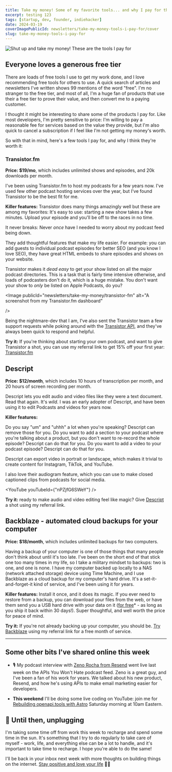 ```yaml
---
title: Take my money! Some of my favorite tools... and why I pay for them
excerpt: testing 123
tags: [startup, dev, founder, indiehacker]
date: 2024-03-19
coverImagePublicId: newsletters/take-my-money-tools-i-pay-for/cover
slug: take-my-money-tools-i-pay-for
---
```


<Image
  publicId="newsletters/take-my-money-tools-i-pay-for/cover"
  alt="Shut up and take my money! These are the tools I pay for"
/>

## Everyone loves a generous free tier

There are loads of free tools I use to get my work done, and I love recommending free tools for others to use. A quick search of articles and newsletters I've written shows 99 mentions of the word "free". I'm no stranger to the free tier, and most of all, I'm a huge fan of products that use their a free tier to prove their value, and then convert me to a paying customer.

I thought it might be interesting to share some of the products I pay for. Like most developers, I'm pretty sensitive to price: I'm willing to pay a reasonable fee for services based on the value they provide, but I'm also quick to cancel a subscription if I feel like I'm not getting my money's worth.

So with that in mind, here's a few tools I pay for, and why I think they're worth it:

### Transistor.fm

**Price: $19/mo**, which includes unlimited shows and episodes, and 20k downloads per month.

I've been using Transistor.fm to host my podcasts for a few years now. I've used few other podcast hosting services over the year, but I've found Transistor to be the best fit for me.

**Killer features:**
Transistor does many things amazingly well but these are among my favorites:
It's easy to use: starting a new show takes a few minutes. Upload your episode and you'll be off to the races in no time.

It never breaks: Never _once_ have I needed to worry about my podcast feed being down.

They add thoughtful features that make my life easier. For example: you can add guests to individual podcast episodes for better SEO (and you know I love SEO), they have great HTML embeds to share episodes and shows on your website.

Transistor makes it _dead easy_ to get your show listed on all the major podcast directories. This is a task that is fairly time intensive otherwise, and loads of podcasters don't do it, which is a huge mistake. You don't want your show to _only_ be listed on Apple Podcasts, do you?

<Image
  publicId="newsletters/take-my-money/transistor-fm"
  alt="A screenshot from my Transistor.fm dashboard"

/>

Being the nightmare-dev that I am, I've also sent the Transistor team a few support requests while poking around with the [Transistor API](https://developers.transistor.fm/), and they've always been quick to respond and helpful.

**Try it:** If you're thinking about starting your own podcast, and want to give Transistor a shot, you can use my referral link to get 15% off your first year: [Transistor.fm](https://transistor.fm/?via=mike-bifulco)


## Descript

**Price: $12/month**, which includes 10 hours of transcription per month, and 20 hours of screen recording per month.

Descript lets you edit audio and video files like they were a text document. Read that again. It's _wild_. I was an early adopter of Descript, and have been using it to edit Podcasts and videos for years now.

**Killer features:**

Do you say "um" and "uhhh" a lot when you're speaking? Descript can remove those for you. Do you want to add a section to your podcast where you're talking about a product, but you don't want to re-record the whole episode? Descript can do that for you. Do you want to add a video to your podcast episode? Descript can do that for you.

Descript can export video in portrait or landscape, which makes it trivial to create content for Instagram, TikTok, and YouTube.

I also love their audiogram feature, which you can use to make closed captioned clips from podcasts for social media.

<YouTube youTubeId={"nPZjfG6SWeY"} />

**Try it:** ready to make audio and video editing feel like magic? Give [Descript](https://get.descript.com/09k9hymsebq1) a shot using my referral link.

## Backblaze - automated cloud backups for your computer

**Price: $18/month**, which includes unlimited backups for two computers.

Having a backup of your computer is one of those things that many people don't think about until it's too late. I've been on the short end of that stick one too many times in my life, so I take a military mindset to backups: two is one, and one is none. I have my computer backed up locally to a NAS (network attached storage) device using Time Machine, and I use Backblaze as a cloud backup for my computer's hard drive. It's a set-it-and-forget-it kind of service, and I've been using it for years.

**Killer features:** Install it once, and it does its magic. If you ever need to restore from a backup, you can download your files from the web, or have them send you a USB hard drive with your data on it ([for free](https://www.backblaze.com/blog/usb-hard-drive-restore/)* - as long as you ship it back within 30 days!). Super thoughtful, and well worth the price for peace of mind.

**Try it:** If you're not already backing up your computer, you should be. [Try Backblaze](https://secure.backblaze.com/r/00ponv) using my referral link for a free month of service.

---

## Some other bits I've shared online this week

- 🎙️ My podcast interview with [Zeno Rocha from Resend](https://apisyouwonthate.com/podcast/building-a-simple-api-for-email-with-zeno-rocha-from-resend/) went live last week on the APIs You Won't Hate podcast feed. Zeno is a great guy, and I've been a fan of his work for years. We talked about his new product, Resend, and how he's using APIs to make email marketing easier for developers.

- **This weekend** I'll be doing some live coding on YouTube: join me for [Rebuilding openapi.tools with Astro](https://youtube.com/live/wyJYInvZya8?feature=share) Saturday morning at 10am Eastern.

## 🔌 Until then, unplugging

I'm taking some time off from work this week to recharge and spend some time in the sun. It's something that I try to do regularly to take care of myself - work, life, and everything else can be a lot to handle, and it's important to take time to recharge. I hope you're able to do the same!

I'll be back in your inbox next week with more thoughts on building things on the internet. [Stay positive and love your life](https://www.youtube.com/watch?v=MgTDLlDY_yY) ✌🏾
